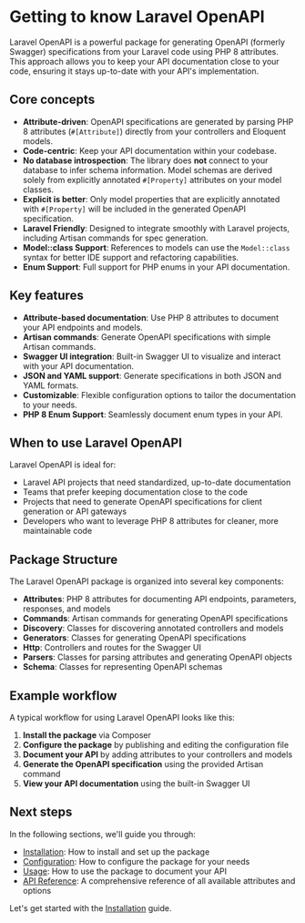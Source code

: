 # Getting to know Laravel OpenAPI

Laravel OpenAPI is a powerful package for generating OpenAPI (formerly Swagger) specifications from your Laravel code using PHP 8 attributes. This approach allows you to keep your API documentation close to your code, ensuring it stays up-to-date with your API's implementation.

## Core concepts

- **Attribute-driven**: OpenAPI specifications are generated by parsing PHP 8 attributes (`#[Attribute]`) directly from your controllers and Eloquent models.
- **Code-centric**: Keep your API documentation within your codebase.
- **No database introspection**: The library does **not** connect to your database to infer schema information. Model schemas are derived solely from explicitly annotated `#[Property]` attributes on your model classes.
- **Explicit is better**: Only model properties that are explicitly annotated with `#[Property]` will be included in the generated OpenAPI specification.
- **Laravel Friendly**: Designed to integrate smoothly with Laravel projects, including Artisan commands for spec generation.
- **Model::class Support**: References to models can use the `Model::class` syntax for better IDE support and refactoring capabilities.
- **Enum Support**: Full support for PHP enums in your API documentation.

## Key features

- **Attribute-based documentation**: Use PHP 8 attributes to document your API endpoints and models.
- **Artisan commands**: Generate OpenAPI specifications with simple Artisan commands.
- **Swagger UI integration**: Built-in Swagger UI to visualize and interact with your API documentation.
- **JSON and YAML support**: Generate specifications in both JSON and YAML formats.
- **Customizable**: Flexible configuration options to tailor the documentation to your needs.
- **PHP 8 Enum Support**: Seamlessly document enum types in your API.

## When to use Laravel OpenAPI

Laravel OpenAPI is ideal for:

- Laravel API projects that need standardized, up-to-date documentation
- Teams that prefer keeping documentation close to the code
- Projects that need to generate OpenAPI specifications for client generation or API gateways
- Developers who want to leverage PHP 8 attributes for cleaner, more maintainable code

## Package Structure

The Laravel OpenAPI package is organized into several key components:

- **Attributes**: PHP 8 attributes for documenting API endpoints, parameters, responses, and models
- **Commands**: Artisan commands for generating OpenAPI specifications
- **Discovery**: Classes for discovering annotated controllers and models
- **Generators**: Classes for generating OpenAPI specifications
- **Http**: Controllers and routes for the Swagger UI
- **Parsers**: Classes for parsing attributes and generating OpenAPI objects
- **Schema**: Classes for representing OpenAPI schemas

## Example workflow

A typical workflow for using Laravel OpenAPI looks like this:

1. **Install the package** via Composer
2. **Configure the package** by publishing and editing the configuration file
3. **Document your API** by adding attributes to your controllers and models
4. **Generate the OpenAPI specification** using the provided Artisan command
5. **View your API documentation** using the built-in Swagger UI

## Next steps

In the following sections, we'll guide you through:

- [Installation](/installation): How to install and set up the package
- [Configuration](/configuration): How to configure the package for your needs
- [Usage](/usage): How to use the package to document your API
- [API Reference](/api-reference): A comprehensive reference of all available attributes and options

Let's get started with the [Installation](/installation) guide.
